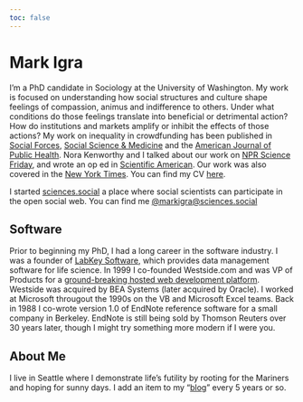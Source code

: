 ```yaml
---
toc: false
---
```


# Mark Igra

I'm a PhD candidate in Sociology at the University of Washington. My work is focused on understanding
 how social structures and culture shape feelings of compassion, 
   animus and indifference to others.
    Under what conditions do those feelings translate into beneficial or detrimental action? How do institutions and markets amplify or inhibit the effects of those actions? 
    My work on inequality in crowdfunding has been published in [Social Forces](https://academic.oup.com/sf/advance-article-abstract/doi/10.1093/sf/soab076/6313260), 
    [Social Science & Medicine](https://www.sciencedirect.com/science/article/pii/S0277953621004378) and the [American Journal of Public Health](http://ajph.aphapublications.org/doi/10.2105/AJPH.2021.306617). 
    Nora Kenworthy and I talked about our work on [NPR Science Friday](https://sciencefriday.com/segments/crowdfunding-gofundme-healthcare/), and wrote an op ed in [Scientific American](https://www.scientificamerican.com/article/crowdfunding-isnt-enough-in-a-crisis/). 
    Our work was also covered in the [New York Times](https://www.nytimes.com/2021/06/21/technology/gofundme-online-giving.html). You can find my CV [here](mark_igra_cv.pdf).

I started [sciences.social](https://sciences.social) a place where social scientists can participate in the open social web.  You can find me 
<a rel="me" href="https://sciences.social/@markigra">@markigra@sciences.social</a>

## Software

Prior to beginning my PhD, I had a long career in the software industry. I was a founder of [LabKey Software](http://www.labkey.com), which provides data management software for life science. In 1999 I co-founded Westside.com and was VP of Products for a [ground-breaking hosted web development platform](thebestwork.html). Westside was acquired by BEA Systems (later acquired by Oracle). I worked at Microsoft througout the 1990s on the VB and Microsoft Excel teams. Back in 1988 I co-wrote version 1.0 of EndNote reference software for a small company in Berkeley. EndNote is still being sold by Thomson Reuters over 30 years later, though I might try something more modern if I were you.

## About Me

I live in Seattle where I demonstrate life's futility by rooting for the Mariners and hoping for sunny days. I add an item to my "[blog](blog)" every 5 years or so.

<!-- Copyright Mark Igra 2024, All rights reserved -->
